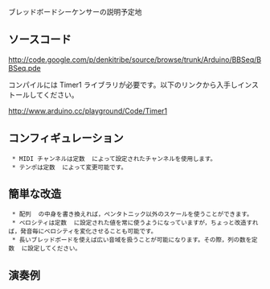 ブレッドボードシーケンサーの説明予定地

==ソースコード==
http://code.google.com/p/denkitribe/source/browse/trunk/Arduino/BBSeq/BBSeq.pde

コンパイルには Timer1 ライブラリが必要です。以下のリンクから入手しインストールしてください。

http://www.arduino.cc/playground/Code/Timer1

==コンフィギュレーション==
  * MIDI チャンネルは定数 {{{kChannel}}} によって設定されたチャンネルを使用します。
  * テンポは定数 {{{kBpm}}} によって変更可能です。

==簡単な改造==
  * 配列 {{{pitchArray}}} の中身を書き換えれば，ペンタトニック以外のスケールを使うことができます。
  * ベロシティは定数 {{{kVelocity}}} に設定された値を常に使うようになっていますが，ちょっと改造すれば，発音毎にベロシティを変化させることも可能です。
  * 長いブレッドボードを使えば広い音域を扱うことが可能になります。その際，列の数を定数 {{{kNumPitch}}} に設定してください。

==演奏例==
<wiki:video url="http://www.youtube.com/watch?v=PyQkUt-lY1g"/>